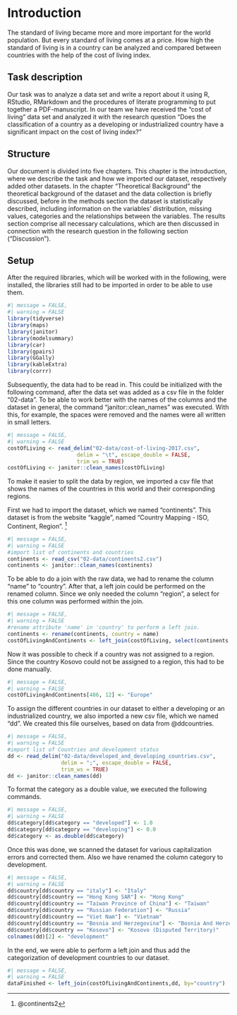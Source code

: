 # Introduction
The standard of living became more and more important for the world population. But every standard of living comes at a price. How high the standard of living is in a country can be analyzed and compared between countries with the help of the cost of living index.

## Task description
Our task was to analyze a data set and write a report about it using R, RStudio, RMarkdown and the procedures of literate programming to put together a PDF-manuscript.
In our team we have received the "cost of living" data set and analyzed it with the research question "Does the classification of a country as a developing or industrialized country have a significant impact on the cost of living index?"

## Structure
Our document is divided into five chapters. This chapter is the introduction, where we describe the task and how we imported our dataset, respectively added other datasets. 
In the chapter "Theoretical Background" the theoretical background of the dataset and the data collection is briefly discussed, before in the methods section the dataset is statistically described, including information on the variables’ distribution, missing values,
categories and the relationships between the variables.
The results section comprise all necessary calculations, which are then discussed in connection with the research question in the following section ("Discussion").

## Setup
After the required libraries, which will be worked with in the following, were installed, the libraries still had to be imported in order to be able to use them.

```r
#| message = FALSE,
#| warning = FALSE
library(tidyverse)
library(maps)
library(janitor)
library(modelsummary)
library(car)
library(gpairs)
library(GGally)
library(kableExtra)
library(corrr)
```

Subsequently, the data had to be read in. This could be initialized with the following command, after the data set was added as a csv file in the folder "02-data".
To be able to work better with the names of the columns and the dataset in general, the command "janitor::clean_names" was executed.  With this, for example, the spaces were removed and the names were all written in small letters.

```r
#| message = FALSE,
#| warning = FALSE
costOfLiving <- read_delim("02-data/cost-of-living-2017.csv", 
                      delim = "\t", escape_double = FALSE, 
                      trim_ws = TRUE)
costOfLiving <- janitor::clean_names(costOfLiving)
```

To make it easier to split the data by region, we imported a csv file that shows the names of the countries in this world and their corresponding regions.

First we had to import the dataset, which we named "continents". This dataset is from the website "kaggle", named "Country Mapping - ISO, Continent, Region". ^[@continents2]

```r
#| message = FALSE,
#| warning = FALSE
#import list of continents and countries
continents <- read_csv("02-data/continents2.csv")
continents <- janitor::clean_names(continents)
```

To be able to do a join with the raw data, we had to rename the column "name" to "country". After that, a left join could be performed on the renamed column. Since we only needed the column "region", a select for this one column was performed within the join.

```r
#| message = FALSE,
#| warning = FALSE
#rename attribute 'name' in 'country' to perform a left join.
continents <- rename(continents, country = name)
costOfLivingAndContinents <- left_join(costOfLiving, select(continents, country, region), by="country")
```

Now it was possible to check if a country was not assigned to a region. 
Since the country Kosovo could not be assigned to a region, this had to be done manually.

```r
#| message = FALSE,
#| warning = FALSE
costOfLivingAndContinents[486, 12] <- "Europe"
```

To assign the different countries in our dataset to either a developing or an industrialized country, we also imported a new csv file, which we named "dd". 
We created this file ourselves, based on data from @ddcountries.

```r
#| message = FALSE,
#| warning = FALSE
#import list of Countries and development status
dd <- read_delim("02-data/developed_and_developing_countries.csv",
                 delim = ";", escape_double = FALSE,
                 trim_ws = TRUE)
dd <- janitor::clean_names(dd)
```

To format the category as a double value, we executed the following commands.

```r
#| message = FALSE,
#| warning = FALSE
dd$category[dd$category == "developed"] <- 1.0
dd$category[dd$category == "developing"] <- 0.0
dd$category <- as.double(dd$category)
```

Once this was done, we scanned the dataset for various capitalization errors and corrected them. Also we have renamed the column category to development.

```r
#| message = FALSE,
#| warning = FALSE
dd$country[dd$country == "italy"] <- "Italy"
dd$country[dd$country == "Hong Kong SAR"] <- "Hong Kong"
dd$country[dd$country == "Taiwan Province of China"] <- "Taiwan"
dd$country[dd$country == "Russian Federation"] <- "Russia"
dd$country[dd$country == "Viet Nam"] <- "Vietnam"
dd$country[dd$country == "Bosnia and Herzegovina"] <- "Bosnia And Herzegovina"
dd$country[dd$country == "Kosovo"] <- "Kosovo (Disputed Territory)"
colnames(dd)[2] <- "development"
```

In the end, we were able to perform a left join and thus add the categorization of development countries to our dataset.

```r
#| message = FALSE,
#| warning = FALSE
dataFinished <- left_join(costOfLivingAndContinents,dd, by="country")
```